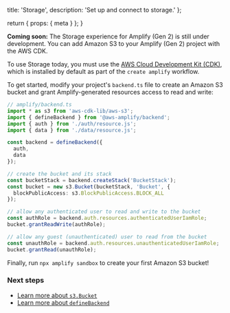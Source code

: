   title: 'Storage',
  description: 'Set up and connect to storage.'
};

  return {
    props: {
      meta
    }
  };
}

<Callout info>

**Coming soon:** The Storage experience for Amplify (Gen 2) is still under development. You can add Amazon S3 to your Amplify (Gen 2) project with the AWS CDK.

</Callout>

To use Storage today, you must use the [AWS Cloud Development Kit (CDK)](https://docs.aws.amazon.com/cdk/), which is installed by default as part of the `create amplify` workflow. 

To get started, modify your project's `backend.ts` file to create an Amazon S3 bucket and grant Amplify-generated resources access to read and write:

```ts title="amplify/backend.ts"
// amplify/backend.ts
import * as s3 from 'aws-cdk-lib/aws-s3';
import { defineBackend } from '@aws-amplify/backend';
import { auth } from './auth/resource.js';
import { data } from './data/resource.js';

const backend = defineBackend({
  auth,
  data
});

// create the bucket and its stack
const bucketStack = backend.createStack('BucketStack');
const bucket = new s3.Bucket(bucketStack, 'Bucket', {
  blockPublicAccess: s3.BlockPublicAccess.BLOCK_ALL
});

// allow any authenticated user to read and write to the bucket
const authRole = backend.auth.resources.authenticatedUserIamRole;
bucket.grantReadWrite(authRole);

// allow any guest (unauthenticated) user to read from the bucket
const unauthRole = backend.auth.resources.unauthenticatedUserIamRole;
bucket.grantRead(unauthRole);
```

Finally, run `npx amplify sandbox` to create your first Amazon S3 bucket!

### Next steps

- [Learn more about `s3.Bucket`](https://docs.aws.amazon.com/cdk/api/v2/docs/aws-cdk-lib.aws_s3.Bucket.html)
- [Learn more about `defineBackend`](/gen2/build-a-backend/)
